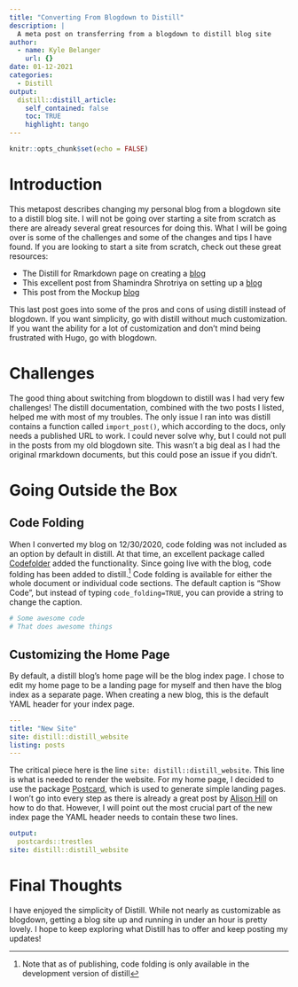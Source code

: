 ```yaml
---
title: "Converting From Blogdown to Distill"
description: |
  A meta post on transferring from a blogdown to distill blog site
author:
  - name: Kyle Belanger
    url: {}
date: 01-12-2021
categories:
  - Distill
output:
  distill::distill_article:
    self_contained: false
    toc: TRUE
    highlight: tango
---
```



```r
knitr::opts_chunk$set(echo = FALSE)
```

# Introduction

This metapost describes changing my personal blog from a blogdown site to a distill blog site.  I will not be going over starting a site from scratch as there are already several great resources for doing this.  What I will be going over is some of the challenges and some of the changes and tips I have found.  If you are looking to start a site from scratch, check out these great resources:

- The Distill for Rmarkdown page on creating a [blog](https://rstudio.github.io/distill/blog.html)
- This excellent post from Shamindra Shrotriya on setting up a [blog](https://www.shamindras.com/posts/2019-07-11-shrotriya2019distillpt1/)
- This post from the Mockup [blog](https://themockup.blog/posts/2020-08-01-building-a-blog-with-distill/)

This last post goes into some of the pros and cons of using distill instead of blogdown.  If you want simplicity, go with distill without much customization.  If you want the ability for a lot of customization and don't mind being frustrated with Hugo, go with blogdown.

# Challenges

The good thing about switching from blogdown to distill was I had very few challenges!  The distill documentation, combined with the two posts I listed, helped me with most of my troubles.  The only issue I ran into was distill contains a function called `import_post()`, which according to the docs, only needs a published URL to work.  I could never solve why, but I could not pull in the posts from my old blogdown site.  This wasn't a big deal as I had the original rmarkdown documents, but this could pose an issue if you didn't.  

# Going Outside the Box

## Code Folding

When I converted my blog on 12/30/2020, code folding was not included as an option by default in distill.  At that time, an excellent package called [Codefolder](https://github.com/ijlyttle/codefolder) added the functionality. Since going live with the blog, code folding has been added to distill.^[Note that as of publishing, code folding is only available in the development version of distill] Code folding is available for either the whole document or individual code sections. The default caption is "Show Code", but instead of typing `code_folding=TRUE`, you can provide a string to change the caption. 

```r
# Some awesome code 
# That does awesome things
```

## Customizing the Home Page

By default, a distill blog's home page will be the blog index page. I chose to edit my home page to be a landing page for myself and then have the blog index as a separate page.  When creating a new blog, this is the default YAML header for your index page.

```.yaml
---
title: "New Site"
site: distill::distill_website
listing: posts
---
```

The critical piece here is the line `site: distill::distill_website`. This line is what is needed to render the website.  For my home page, I decided to use the package [Postcard](https://github.com/seankross/postcards), which is used to generate simple landing pages. I won't go into every step as there is already a great post by [Alison Hill](https://alison.rbind.io/post/2020-12-22-postcards-distill/) on how to do that.  However, I will point out the most crucial part of the new index page the YAML header needs to contain these two lines.

```.yaml
output:
  postcards::trestles
site: distill::distill_website
```

# Final Thoughts

I have enjoyed the simplicity of Distill. While not nearly as customizable as blogdown, getting a blog site up and running in under an hour is pretty lovely. I hope to keep exploring what Distill has to offer and keep posting my updates!  


